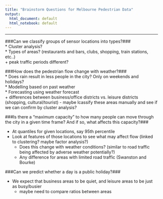 ```yaml
---
title: "Brainstorm Questions for Melbourne Pedestrian Data"
output:
  html_document: default
  html_notebook: default
---
```

***  


###Can we classify groups of sensor locations into types?###  
* Cluster analysis?  
* Types of areas? (restaurants and bars, clubs, shopping, train stations, etc..)  
    + peak traffic periods different?

###How does the pedestrian flow change with weather?###  
* Does rain result in less people in the city? Only on weekends and holidays?  
* Modelling based on past weather  
* Forecasting using weather forecast  
    + differences between business/office districts vs. leisure districts (shopping, cultural/tourist) - maybe lcassify these areas manually and see if we can confirm by cluster analysis?  
  
###Is there a “maximum capacity” to how many people can move through the city in a given time frame? And if so, what affects this capacity?###  

* At quantiles for given locations, say 95th percentile  
* Look at features of those locations to see what may affect flow (linked to clustering? maybe factor analysis?)  
    + Does this change with weather conditions? (similar to road traffic being affected by adverse weather potentially?)  
    + Any difference for areas with limited road traffic (Swanston and Bourke)

###Can we predict whether a day is a public holiday?###

* We expect that business areas to be quiet, and leisure areas to be just as busy/busier
    + maybe need to compare ratios between areas